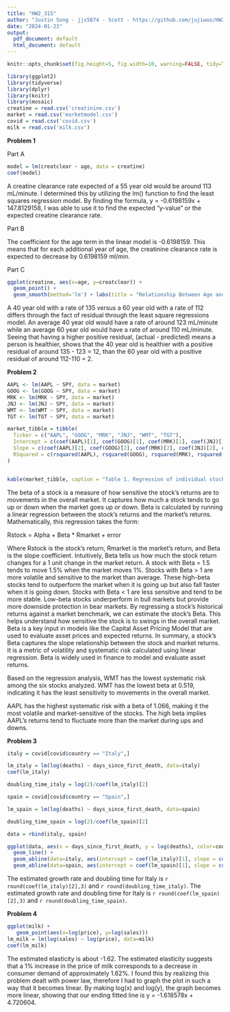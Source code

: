 ```yaml
---
title: "HW2_315"
author: "Justin Song - jjs5874 - Scott - https://github.com/jujiwoo/HW2_315/blob/main/HW2%20315.Rmd"
date: "2024-01-23"
output:
  pdf_document: default
  html_document: default
---
```


```r
knitr::opts_chunk$set(fig.height=5, fig.width=10, warning=FALSE, tidy=TRUE, tidy.opts=list(width.cutoff=100))
```

```r
library(ggplot2)
library(tidyverse)
library(dplyr)
library(knitr)
library(mosaic)
creatine = read.csv('creatinine.csv')
market = read.csv('marketmodel.csv')
covid = read.csv('covid.csv')
milk = read.csv('milk.csv')

```

**Problem 1**

Part A
```r
model = lm(creatclear ~ age, data = creatine)
coef(model)
```

A creatine clearance rate expected of a 55 year old would be around 113 mL/minute. I determined this by utilizing the lm() function to find the least squares regression model. By finding the formula, y = -0.6198159x + 147.8129158, I was able to use it to find the expected "y-value" or the expected creatine clearance rate. 

Part B

The coefficient for the age term in the linear model is -0.6198159. This means that for each additional year of age, the creatinine clearance rate is expected to decrease by 0.6198159 ml/min.

Part C

```r
ggplot(creatine, aes(x=age, y=creatclear)) + 
  geom_point() + 
  geom_smooth(method='lm') + labs(title = "Relationship Between Age and Creatine Clearance", x = "Age", y="Creatine Clearance Rate")
```
A 40 year old with a rate of 135 versus a 60 year old with a rate of 112 differs through the fact of residual through the least square regressions model. An average 40 year old would have a rate of around 123 mL/minute while an average 60 year old would have a rate of around 110 mL/minute. Seeing that having a higher positive residual, (actual - predicted) means a person is healthier, shows that the 40 year old is healthier with a positive residual of around 135 - 123 = 12, than the 60 year old with a positive residual of around 112-110 = 2.

**Problem 2**

```r
AAPL <- lm(AAPL ~ SPY, data = market)  
GOOG <- lm(GOOG ~ SPY, data = market)
MRK <- lm(MRK ~ SPY, data = market) 
JNJ <- lm(JNJ ~ SPY, data = market)
WMT <- lm(WMT ~ SPY, data = market)
TGT <- lm(TGT ~ SPY, data = market)

market_tibble = tibble(
  Ticker = c("AAPL", "GOOG", "MRK", "JNJ", "WMT", "TGT"),
  Intercept = c(coef(AAPL)[1], coef(GOOG)[1], coef(MRK)[1], coef(JNJ)[1], coef(WMT)[1], coef(TGT)[1]),
  Slope = c(coef(AAPL)[2], coef(GOOG)[2], coef(MRK)[2], coef(JNJ)[2], coef(WMT)[2], coef(TGT)[2]),
  RSquared = c(rsquared(AAPL), rsquared(GOOG), rsquared(MRK), rsquared(JNJ), rsquared(WMT), rsquared(TGT))
)


kable(market_tibble, caption = "Table 1. Regression of individual stock returns against S&P 500 returns. The table shows the beta coefficient, which measures the stock's sensitivity to market returns, and the R-squared value, which measures the proportion of variance explained by the market.")

```
The beta of a stock is a measure of how sensitive the stock's returns are to movements in the overall market. It captures how much a stock tends to go up or down when the market goes up or down. Beta is calculated by running a linear regression between the stock's returns and the market's returns. Mathematically, this regression takes the form:

Rstock = Alpha + Beta * Rmarket + error

Where Rstock is the stock's return, Rmarket is the market's return, and Beta is the slope coefficient. Intuitively, Beta tells us how much the stock return changes for a 1 unit change in the market return. A stock with Beta = 1.5 tends to move 1.5% when the market moves 1%.
Stocks with Beta > 1 are more volatile and sensitive to the market than average. These high-beta stocks tend to outperform the market when it is going up but also fall faster when it is going down. Stocks with Beta < 1 are less sensitive and tend to be more stable. Low-beta stocks underperform in bull markets but provide more downside protection in bear markets.
By regressing a stock's historical returns against a market benchmark, we can estimate the stock's Beta. This helps understand how sensitive the stock is to swings in the overall market. Beta is a key input in models like the Capital Asset Pricing Model that are used to evaluate asset prices and expected returns. In summary, a stock's Beta captures the slope relationship between the stock and market returns. It is a metric of volatility and systematic risk calculated using linear regression. Beta is widely used in finance to model and evaluate asset returns.


Based on the regression analysis, WMT has the lowest systematic risk among the six stocks analyzed. WMT has the lowest beta at 0.519, indicating it has the least sensitivity to movements in the overall market.

AAPL has the highest systematic risk with a beta of 1.066, making it the most volatile and market-sensitive of the stocks. The high beta implies AAPL's returns tend to fluctuate more than the market during ups and downs.

**Problem 3**

```r
italy = covid[covid$country == "Italy",] 

lm_italy = lm(log(deaths) ~ days_since_first_death, data=italy)
coef(lm_italy)

doubling_time_italy = log(2)/coef(lm_italy)[2] 

spain = covid[covid$country == "Spain",]

lm_spain = lm(log(deaths) ~ days_since_first_death, data=spain)

doubling_time_spain = log(2)/coef(lm_spain)[2] 

data = rbind(italy, spain)

ggplot(data, aes(x = days_since_first_death, y = log(deaths), color=country)) +
  geom_line() +
  geom_abline(data=italy, aes(intercept = coef(lm_italy)[1], slope = coef(lm_italy)[2]), color='red') +
  geom_abline(data=spain, aes(intercept = coef(lm_spain)[1], slope = coef(lm_spain)[2]), color='blue') + labs(x= "Days Since First Death", title= "Covid-19 Death Growth Rates for Italy and Spain")

```

The estimated growth rate and doubling time for Italy is `r round(coef(lm_italy)[2],3)` and `r round(doubling_time_italy)`. The estimated growth rate and doubling time for Italy is `r round(coef(lm_spain)[2],3)` and `r round(doubling_time_spain)`. 

**Problem 4**

```r

ggplot(milk) +
   geom_point(aes(x=log(price), y=log(sales)))
lm_milk = lm(log(sales) ~ log(price), data=milk)
coef(lm_milk)

```
The estimated elasticity is about -1.62. The estimated elasticity suggests that a 1% increase in the price of milk corresponds to a decrease in consumer demand of approximately 1.62%. I found this by realizing this problem dealt with power law, therefore I had to graph the plot in such a way that it becomes linear. By making log(x) and log(y), the graph becomes more linear, showing that our ending fitted line is y = -1.618578x + 4.720604.  









